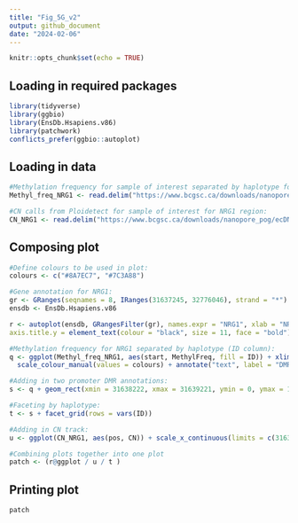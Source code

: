 ```yaml
---
title: "Fig_5G_v2"
output: github_document
date: "2024-02-06"
---
```


```r
knitr::opts_chunk$set(echo = TRUE)
```

## Loading in required packages
```r
library(tidyverse)
library(ggbio)
library(EnsDb.Hsapiens.v86)
library(patchwork)
conflicts_prefer(ggbio::autoplot)
```


## Loading in data
```r
#Methylation frequency for sample of interest separated by haplotype for NRG1 region:
Methyl_freq_NRG1 <- read.delim("https://www.bcgsc.ca/downloads/nanopore_pog/ecDNA/POG816_NRG1_haplotype_methylation_source_table.txt", header = T, stringsAsFactors = F)

#CN calls from Ploidetect for sample of interest for NRG1 region:
CN_NRG1 <- read.delim("https://www.bcgsc.ca/downloads/nanopore_pog/ecDNA/POG816_NRG1_CN_ploidetect_source_table.txt", header = T, stringsAsFactors = F)
```

## Composing plot

```r
#Define colours to be used in plot:
colours <- c("#8A7EC7", "#7C3A88")

#Gene annotation for NRG1:
gr <- GRanges(seqnames = 8, IRanges(31637245, 32776046), strand = "*")
ensdb <- EnsDb.Hsapiens.v86

r <- autoplot(ensdb, GRangesFilter(gr), names.expr = "NRG1", xlab = "NRG1", label = FALSE) + theme_bw(base_size=11) + theme(legend.title = element_blank(), legend.position = "none", axis.title.x = element_text(colour = "black", size = 11), axis.line.y = element_blank(), 
axis.title.y = element_text(colour = "black", size = 11, face = "bold"), axis.line.x = element_blank(), panel.grid.major.x = element_blank(), panel.grid.minor.x = element_blank(), axis.text.x = element_blank(), panel.grid.minor.y = element_blank(), axis.ticks.x = element_blank(), plot.background = element_rect(colour = NA), panel.border = element_blank())

#Methylation frequency for NRG1 separated by haplotype (ID column):
q <- ggplot(Methyl_freq_NRG1, aes(start, MethylFreq, fill = ID)) + xlim(31637245, 32776046) + geom_smooth(method="loess", aes(colour = ID), se=F, size=1.5, span=0.5) + 
  scale_colour_manual(values = colours) + annotate("text", label = "DMR1", x = 31639573, y = 1.04, size = 2.5) + annotate("text", label = "DMR2", x = 32219817, y = 1.04, size = 2.5) + scale_fill_manual(values = colours) + labs(x = "Coordinate on chromosome 8", y = "Methylation frequency", fill = "Haplotype") + theme_bw(base_size=11) + theme(legend.title = element_blank(), legend.position = "none", axis.title.x = element_text(colour = "black", size = 11, face = "bold"), axis.line.y = element_line(), axis.title.y = element_text(colour = "black", size = 11, face = "bold"), axis.line.x = element_line(), panel.grid.major.x = element_blank(), panel.grid.minor.x = element_blank(), panel.grid.major.y = element_blank(), panel.grid.minor.y = element_blank(), axis.ticks.x = element_line(), plot.background = element_rect(colour = NA), panel.border = element_blank())

#Adding in two promoter DMR annotations:
s <- q + geom_rect(xmin = 31638222, xmax = 31639221, ymin = 0, ymax = 1, colour = "yellow") + geom_rect(xmin = 32220042, xmax = 32221041, ymin = 0, ymax = 1, colour = "yellow")

#Faceting by haplotype:
t <- s + facet_grid(rows = vars(ID))

#Adding in CN track:
u <- ggplot(CN_NRG1, aes(pos, CN)) + scale_x_continuous(limits = c(31637245, 32776046)) + ylim(0,10) + geom_segment(aes(x = pos, y = CN, xend = end, yend = CN), data = CN_NRG1) + theme_bw(base_size=11) + theme(legend.title = element_text(), axis.title.x = element_blank(), axis.line.y = element_line(), axis.title.y = element_text(colour = "black", size = 11, face = "bold"), axis.line.x = element_blank(),panel.grid.major.x = element_blank(), panel.grid.minor.x = element_blank(), axis.text.x = element_blank(), panel.grid.major.y = element_blank(), panel.grid.minor.y = element_blank(), axis.ticks.x = element_blank(), plot.background = element_rect(colour = NA), panel.border = element_blank())

#Combining plots together into one plot
patch <- (r@ggplot / u / t )
```
## Printing plot
```r
patch

```
